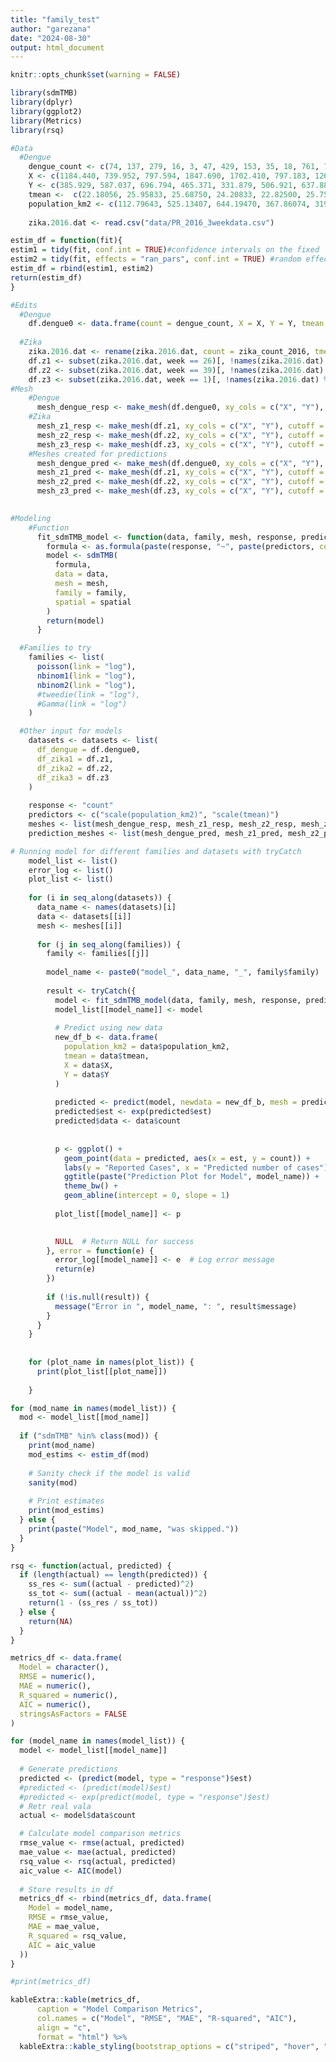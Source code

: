 ```yaml
---
title: "family_test"
author: "garezana"
date: "2024-08-30"
output: html_document
---
```


```r
knitr::opts_chunk$set(warning = FALSE)
```

```r
library(sdmTMB)
library(dplyr)
library(ggplot2)
library(Metrics)
library(rsq)

#Data
  #Dengue
    dengue_count <- c(74, 137, 279, 16, 3, 47, 429, 153, 35, 18, 761, 74, 248, 168, 78, 266, 89, 24, 29, 85, 16, 86, 13, 132, 72, 64, 52, 21, 309, 91, 235, 57, 214, 18, 218, 184, 96, 133, 197, 50, 209, 38, 141, 20, 40, 102, 61, 84, 226, 235, 112, 83, 86, 52, 311, 143, 437, 210, 75, 113, 30, 245, 58, 901, 119, 249, 100, 203, 197, 141, 73, 83, 172, 91, 132, 58)
    X <- c(1184.440, 739.952, 797.594, 1847.690, 1702.410, 797.183, 1268.620, 1922.780, 1389.600, 1654.160, 1803.710, 760.130, 1928.250, 1072.390, 2100.440,  2026.470, 1829.170, 1824.050, 2333.720, 1435.730, 1811.790, 1601.060,  1747.250, 1635.100, 1686.630, 2332.040, 1390.360, 1008.520, 1840.730, 1144.830, 1860.630, 2003.700, 1140.010, 803.228, 2182.590, 919.233, 1359.480, 1458.100, 2078.250, 880.738, 1065.280, 941.821, 2120.220,  2087.920, 2272.240, 1463.340, 985.087, 2065.210, 808.845, 839.449, 1537.420, 2241.980, 1714.690, 1522.880, 1969.550, 1219.690, 1331.790, 1003.090, 679.884, 2178.430, 983.444, 1711.260, 883.159, 1916.940, 2007.000, 955.083,  1570.360, 1721.170, 1754.970, 1982.490, 1239.040, 1625.180, 1561.580,  1481.840, 2091.740, 1073.270)
    Y <- c(385.929, 587.037, 696.794, 465.371, 331.879, 506.921, 637.887, 185.173, 669.460, 409.974, 573.836, 234.779, 421.656, 651.350, 550.186, 603.177, 671.157, 300.831, 468.047, 506.545, 379.109, 294.412, 435.464, 523.467, 670.277, 540.072, 587.515, 168.216, 195.174, 233.862, 567.847, 482.137, 642.102, 336.505, 348.495, 686.024, 419.821, 243.198, 434.822, 201.047, 484.514, 449.896, 395.022, 658.543, 566.923, 652.488, 377.869, 207.343, 418.044, 606.184, 537.597, 443.126, 505.959, 424.505, 222.276, 252.758,253.951, 673.970, 559.733, 571.091, 279.246, 200.866, 310.787, 616.167, 351.071, 551.287, 181.470, 587.978, 664.177, 559.522, 486.870, 641.614, 663.100, 328.546, 265.572, 275.867)
    tmean <-  c(22.18056, 25.95833, 25.68750, 24.20833, 22.82500, 25.75000, 25.40000, 26.11111, 26.16667, 22.40833, 25.84524, 26.52083, 25.09896, 25.02976,  25.03333, 26.56944, 26.87500, 22.97024, 26.19167, 23.82407, 23.63194,  24.57812, 23.80556, 24.24167, 26.40278, 26.51389, 24.91667, 26.55833,  25.67130, 25.40278, 25.97917, 25.56944, 25.21354, 26.20833, 26.28472,  25.05357, 22.02500, 26.19444, 25.64583, 26.61574, 23.56250, 24.50833,  25.43750, 26.77083, 25.72222, 25.90833, 23.12500, 25.54167, 25.77500,  25.40278, 24.54167, 24.77381, 24.31250, 21.89881, 25.13889, 24.67361,  25.10417, 25.31250, 25.83333, 25.26389, 24.88333, 26.18229, 25.64583,  26.59722, 24.69048, 25.00000, 26.67500, 26.02778, 26.64583, 26.00000,  23.72135, 25.76042, 26.11979, 23.90972, 25.69792, 24.13750)
    population_km2 <- c(112.79643, 525.13407, 644.19470, 367.86074, 319.38678, 287.54603, 295.75474, 503.52532, 512.65207, 341.77493, 1813.03402, 279.36725,941.48537, 292.87818, 559.68698, 1505.91078, 2244.80679, 357.76554,181.23052, 108.99951, 466.06454, 200.27783, 282.47866, 336.86964,638.17762, 478.33260, 321.87724, 202.44999, 269.49201, 197.12402, 1370.86636, 628.07416, 387.69913, 587.32202, 504.44123, 318.59216, 144.29559, 325.04042, 587.23989, 165.85894, 193.22612, 82.29202,440.74476, 599.18315, 300.20390, 369.21843, 66.17056, 224.01885, 442.93397, 307.63012, 323.91905, 199.70194, 428.40233, 142.15073,159.37596, 210.11406, 559.88595, 441.24056, 410.68760, 345.87257,272.25304, 172.97431, 251.68786, 3189.87505, 298.48446, 232.63617,264.14169, 1058.36089, 1488.72932, 1391.93281, 112.76513, 556.26024,502.30094, 282.45778, 265.33300, 238.05277)
    
    zika.2016.dat <- read.csv("data/PR_2016_3weekdata.csv")  
```

```r
estim_df = function(fit){
estim1 = tidy(fit, conf.int = TRUE)#confidence intervals on the fixed
estim2 = tidy(fit, effects = "ran_pars", conf.int = TRUE) #random effect and variance parameters:
estim_df = rbind(estim1, estim2)
return(estim_df)
}

```

```r
#Edits
  #Dengue
    df.dengue0 <- data.frame(count = dengue_count, X = X, Y = Y, tmean = tmean, population_km2 = population_km2)
    
  #Zika
    zika.2016.dat <- rename(zika.2016.dat, count = zika_count_2016, tmean = tmean_2016, population_km2 = population_by_square_km_2016)
    df.z1 <- subset(zika.2016.dat, week == 26)[, !names(zika.2016.dat) %in% c("data_week_class","week", "MUNICIPIO")]
    df.z2 <- subset(zika.2016.dat, week == 39)[, !names(zika.2016.dat) %in% c("data_week_class","week", "MUNICIPIO")]
    df.z3 <- subset(zika.2016.dat, week == 1)[, !names(zika.2016.dat) %in% c("data_week_class","week", "MUNICIPIO")]
#Mesh
    #Dengue
      mesh_dengue_resp <- make_mesh(df.dengue0, xy_cols = c("X", "Y"), cutoff = 0.05)
    #Zika
      mesh_z1_resp <- make_mesh(df.z1, xy_cols = c("X", "Y"), cutoff = 0.05)
      mesh_z2_resp <- make_mesh(df.z2, xy_cols = c("X", "Y"), cutoff = 0.05)
      mesh_z3_resp <- make_mesh(df.z3, xy_cols = c("X", "Y"), cutoff = 0.05)
    #Meshes created for predictions
      mesh_dengue_pred <- make_mesh(df.dengue0, xy_cols = c("X", "Y"), cutoff = 0.05)
      mesh_z1_pred <- make_mesh(df.z1, xy_cols = c("X", "Y"), cutoff = 0.05)
      mesh_z2_pred <- make_mesh(df.z2, xy_cols = c("X", "Y"), cutoff = 0.05)
      mesh_z3_pred <- make_mesh(df.z3, xy_cols = c("X", "Y"), cutoff = 0.05)
  
```

```r
#Modeling
    #Function
      fit_sdmTMB_model <- function(data, family, mesh, response, predictors, spatial = "on") {
        formula <- as.formula(paste(response, "~", paste(predictors, collapse = " + ")))
        model <- sdmTMB(
          formula,
          data = data,
          mesh = mesh,
          family = family,
          spatial = spatial
        )
        return(model)
      }

  #Families to try
    families <- list(
      poisson(link = "log"),
      nbinom1(link = "log"),
      nbinom2(link = "log"),
      #tweedie(link = "log"),
      #Gamma(link = "log")
    )

  #Other input for models
    datasets <- datasets <- list(
      df_dengue = df.dengue0,
      df_zika1 = df.z1,
      df_zika2 = df.z2,
      df_zika3 = df.z3
    )
    
    response <- "count"
    predictors <- c("scale(population_km2)", "scale(tmean)")
    meshes <- list(mesh_dengue_resp, mesh_z1_resp, mesh_z2_resp, mesh_z3_resp)
    prediction_meshes <- list(mesh_dengue_pred, mesh_z1_pred, mesh_z2_pred, mesh_z3_pred)

# Running model for different families and datasets with tryCatch
    model_list <- list()
    error_log <- list()  
    plot_list <- list() 
      
    for (i in seq_along(datasets)) {
      data_name <- names(datasets)[i]  
      data <- datasets[[i]] 
      mesh <- meshes[[i]]
      
      for (j in seq_along(families)) {
        family <- families[[j]]
        
        model_name <- paste0("model_", data_name, "_", family$family)
        
        result <- tryCatch({
          model <- fit_sdmTMB_model(data, family, mesh, response, predictors)
          model_list[[model_name]] <- model
          
          # Predict using new data
          new_df_b <- data.frame(
            population_km2 = data$population_km2,
            tmean = data$tmean,
            X = data$X,
            Y = data$Y
          )
          
          predicted <- predict(model, newdata = new_df_b, mesh = prediction_mesh)
          predicted$est <- exp(predicted$est)
          predicted$data <- data$count
          
          
          p <- ggplot() +
            geom_point(data = predicted, aes(x = est, y = count)) +
            labs(y = "Reported Cases", x = "Predicted number of cases") +
            ggtitle(paste("Prediction Plot for Model", model_name)) +
            theme_bw() +
            geom_abline(intercept = 0, slope = 1)
          
          plot_list[[model_name]] <- p

          
          NULL  # Return NULL for success
        }, error = function(e) {
          error_log[[model_name]] <- e  # Log error message
          return(e) 
        })
        
        if (!is.null(result)) {
          message("Error in ", model_name, ": ", result$message)
        }
      }
    }
    
    
    for (plot_name in names(plot_list)) {
      print(plot_list[[plot_name]])
      
    }
```

```r
for (mod_name in names(model_list)) {
  mod <- model_list[[mod_name]]
  
  if ("sdmTMB" %in% class(mod)) {
    print(mod_name)
    mod_estims <- estim_df(mod)
    
    # Sanity check if the model is valid
    sanity(mod)
    
    # Print estimates
    print(mod_estims)
  } else {
    print(paste("Model", mod_name, "was skipped."))
  }
}
```

```r
rsq <- function(actual, predicted) {
  if (length(actual) == length(predicted)) {
    ss_res <- sum((actual - predicted)^2)
    ss_tot <- sum((actual - mean(actual))^2)
    return(1 - (ss_res / ss_tot))
  } else {
    return(NA)
  }
}

metrics_df <- data.frame(
  Model = character(),
  RMSE = numeric(),
  MAE = numeric(),
  R_squared = numeric(),
  AIC = numeric(),
  stringsAsFactors = FALSE
)

for (model_name in names(model_list)) {
  model <- model_list[[model_name]]
  
  # Generate predictions
  predicted <- (predict(model, type = "response")$est)
  #predicted <- (predict(model)$est)
  #predicted <- exp(predict(model, type = "response")$est)
  # Retr real vala
  actual <- model$data$count

  # Calculate model comparison metrics
  rmse_value <- rmse(actual, predicted)
  mae_value <- mae(actual, predicted)
  rsq_value <- rsq(actual, predicted)
  aic_value <- AIC(model)
  
  # Store results in df
  metrics_df <- rbind(metrics_df, data.frame(
    Model = model_name,
    RMSE = rmse_value,
    MAE = mae_value,
    R_squared = rsq_value,
    AIC = aic_value
  ))
}

#print(metrics_df)

```

```r
kableExtra::kable(metrics_df, 
      caption = "Model Comparison Metrics", 
      col.names = c("Model", "RMSE", "MAE", "R-squared", "AIC"),
      align = "c",
      format = "html") %>%
  kableExtra::kable_styling(bootstrap_options = c("striped", "hover", "condensed", "responsive"))
```
